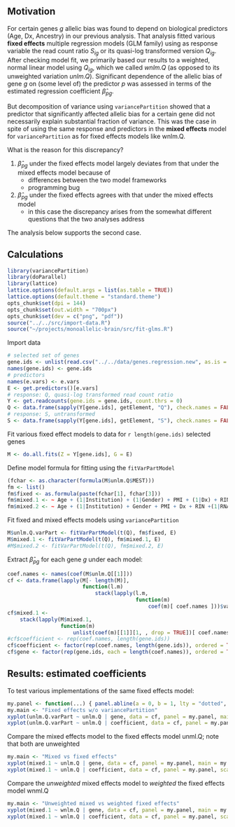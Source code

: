 ## Motivation

For certain genes $g$ allelic bias was found to depend on biological predictors (Age, Dx, Ancestry) in our previous analysis.  That analysis fitted various **fixed effects** multiple regression models (GLM family) using as response variable the read count ratio $S_{ig}$ or its quasi-log transformed version $Q_{ig}$.  After checking model fit, we primarily based our results to a weighted, normal linear model using $Q_{ig}$, which we called *wnlm.Q* (as opposed to its unweighted variation *unlm.Q*).  Significant dependence of the allelic bias of gene $g$ on (some level of) the predictor $p$ was assessed in terms of the estimated regression coefficient $\hat{\beta}_{pg}$.

But decomposition of variance using `variancePartition` showed that a predictor that significantly affected allelic bias for a certain gene did not necessarily explain substantial fraction of variance.  This was the case in spite of using the same response and predictors in the **mixed effects** model for `variancePartition` as for fixed effects models like wnlm.Q.

What is the reason for this discrepancy?

1. $\hat{\beta}_{pg}$ under the fixed effects model largely deviates from that under the mixed effects model because of
    * differences between the two model frameworks
    * programming bug
1. $\hat{\beta}_{pg}$ under the fixed effects agrees with that under the mixed effects model
    * in this case the discrepancy arises from the somewhat different questions that the two analyses address

The analysis below supports the second case.

## Calculations

```r
library(variancePartition)
library(doParallel)
library(lattice)
lattice.options(default.args = list(as.table = TRUE))
lattice.options(default.theme = "standard.theme")
opts_chunk$set(dpi = 144)
opts_chunk$set(out.width = "700px")
opts_chunk$set(dev = c("png", "pdf"))
source("../../src/import-data.R")
source("~/projects/monoallelic-brain/src/fit-glms.R")
```

Import data

```r
# selected set of genes
gene.ids <- unlist(read.csv("../../data/genes.regression.new", as.is = TRUE))
names(gene.ids) <- gene.ids
# predictors
names(e.vars) <- e.vars
E <- get.predictors()[e.vars]
# response: Q, quasi-log transformed read count ratio
Y <- get.readcounts(gene.ids = gene.ids, count.thrs = 0)
Q <- data.frame(sapply(Y[gene.ids], getElement, "Q"), check.names = FALSE)
# response: S, untransformed
S <- data.frame(sapply(Y[gene.ids], getElement, "S"), check.names = FALSE)
```

Fit various fixed effect models to data for `r length(gene.ids)` selected genes

```r
M <- do.all.fits(Z = Y[gene.ids], G = E)
```

Define model formula for fitting using the  `fitVarPartModel`

```r
(fchar <- as.character(formula(M$unlm.Q$MEST)))
fm <- list()
fm$fixed <- as.formula(paste(fchar[1], fchar[3]))
fm$mixed.1 <- ~ Age + (1|Institution) + (1|Gender) + PMI + (1|Dx) + RIN +(1|RNA_batch) + Ancestry.1 + Ancestry.2 + Ancestry.3 + Ancestry.4 + Ancestry.5
fm$mixed.2 <- ~ Age + (1|Institution) + Gender + PMI + Dx + RIN +(1|RNA_batch) + Ancestry.1 + Ancestry.2 + Ancestry.3 + Ancestry.4 + Ancestry.5
```

Fit fixed and mixed effects models using `variancePartition` 

```r
M$unlm.Q.varPart <- fitVarPartModel(t(Q), fm$fixed, E)
M$mixed.1 <- fitVarPartModel(t(Q), fm$mixed.1, E)
#M$mixed.2 <- fitVarPartModel(t(Q), fm$mixed.2, E)
```

Extract $\hat{\beta}_{pg}$ for each gene $g$ under each model:

```r
coef.names <- names(coef(M$unlm.Q[[1]]))
cf <- data.frame(lapply(M[- length(M)],
                        function(l.m)
                            stack(lapply(l.m,
                                         function(m)
                                             coef(m)[ coef.names ]))$values))
cf$mixed.1 <-
    stack(lapply(M$mixed.1,
                 function(m)
                     unlist(coef(m)[[1]][1, , drop = TRUE])[ coef.names ]))$values
#cf$coefficient <- rep(coef.names, length(gene.ids))
cf$coefficient <- factor(rep(coef.names, length(gene.ids)), ordered = TRUE, levels = coef.names)
cf$gene <- factor(rep(gene.ids, each = length(coef.names)), ordered = TRUE, levels = gene.ids)
```

## Results: estimated coefficients

To test various implementations of the same fixed effects model:

```r
my.panel <- function(...) { panel.abline(a = 0, b = 1, lty = "dotted", col = "gray"); panel.xyplot(...) }
my.main <- "Fixed effects w/o variancePartition"
xyplot(unlm.Q.varPart ~ unlm.Q | gene, data = cf, panel = my.panel, main = my.main)
xyplot(unlm.Q.varPart ~ unlm.Q | coefficient, data = cf, panel = my.panel, scales = list(relation = "free"), main = my.main)
```

Compare the mixed effects model to the fixed effects model unml.Q; note that both are unweighted

```r
my.main <- "Mixed vs fixed effects"
xyplot(mixed.1 ~ unlm.Q | gene, data = cf, panel = my.panel, main = my.main)
xyplot(mixed.1 ~ unlm.Q | coefficient, data = cf, panel = my.panel, scales = list(relation = "free"), main = my.main)
```

Compare the *unweighted* mixed effects model to *weighted* the fixed effects model wnml.Q

```r
my.main <- "Unweighted mixed vs weighted fixed effects"
xyplot(mixed.1 ~ wnlm.Q | gene, data = cf, panel = my.panel, main = my.main)
xyplot(mixed.1 ~ wnlm.Q | coefficient, data = cf, panel = my.panel, scales = list(relation = "free"), main = my.main)
```
